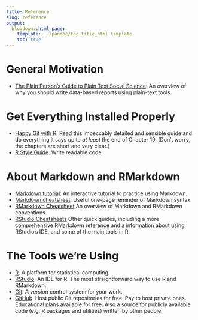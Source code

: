 ```yaml
---
title: Reference
slug: reference
output:
  blogdown::html_page:
    template: ../pandoc/toc-title_html.template
    toc: true
---
```


# General Motivation

-  [The Plain Person’s Guide to Plain Text Social Science](http://plain-text.co/): An overview of why you should write data-based reports using plain-text tools.

# Get Everything Installed Properly

- [Happy Git with R](https://happygitwithr.com). Read this impeccably detailed and sensible guide and do everything it says up to *at least* the end of Chapter 19. (Don't worry, the chapters are short and very clear.)
- [R Style Guide](https://style.tidyverse.org). Write readable code. 

# About Markdown and RMarkdown

- [Markdown tutorial](https://www.markdowntutorial.com/): An interactive tutorial to practice using Markdown.
- [Markdown cheatsheet](http://packetlife.net/media/library/16/Markdown.pdf): Useful one-page reminder of Markdown syntax.
- [RMarkdown Cheatsheet](https://www.rstudio.com/wp-content/uploads/2015/02/rmarkdown-cheatsheet.pdf) An overview of Markdown and RMarkdown conventions.
- [RStudio Cheatsheets](https://rstudio.com/resources/cheatsheets/) Other quick guides, including a more comprehensive RMarkdown reference and a information about using RStudio's IDE, and some of the main tools in R.

# The Tools we're Using
- [R](http://r-project.org). A platform for statistical computing.
- [RStudio](http://rstudio.com). An IDE for R. The most straightforward way to use R and RMarkdown.
- [Git](http://git-scm.org). A version control system for your work. 
- [GitHub](http://github.com). Host public Git repositories for free. Pay to host private ones. Educational plans available for free. Also a source for publicly available code (e.g. R packages and utilities) written by other people.
